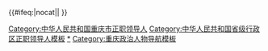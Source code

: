 {{Navbox
|name = 中华人民共和国重庆市正职领导人
|title = [[中华人民共和国]][[重庆市]][[党和国家机构|五大机构]][[省部级正职|正职]][[中华人民共和国省级行政区领导人|领导人]]
|above = （1997年6月升格为[[直辖市]]后）
|image = [[File:China_Chongqing.svg|80px]]
|state = {{{state<includeonly>|collapsed</includeonly>}}}

|group1 = [[中国共产党重庆市委员会|市委]]书记
|list1 = [[张德邻]]{{to}}[[贺国强]]{{to}}[[黄镇东]]{{to}}[[汪洋 (1955年)|汪　洋]]{{to}}[[薄熙来]]{{to}}[[张德江]]{{to}}[[孙政才]]{{to}}[[陈敏尔]]

|group2 = [[重庆市人民代表大会常务委员会|市人大常委会]]主任
|list2 = [[王云龙 (1945年)|王云龙]]{{to}}[[黄镇东]]{{to}}[[汪洋 (1955年)|汪　洋]]{{to}}[[陈光国]]{{to}}[[陈存根]]{{to}}[[张轩|张　轩]]

|group3 = [[重庆市人民政府|市政府]][[重慶市市長列表|市长]]
|list3 = [[蒲海清]]{{to}}[[包叙定]]{{to}}[[王鸿举]]{{to}}[[黄奇帆]]{{to}}[[张国清]]{{to}}[[唐良智]]{{to}}[[胡衡华]]

|group4 = [[中国人民政治协商会议重庆市委员会|市政协]]主席
|list4 = [[张文彬 (1934年)|张文彬]]{{to}}[[刘志忠]]{{to}}[[邢元敏 (1948年)|邢元敏]]{{to}}[[徐敬業 (1951年)|徐敬业]]{{to}}[[徐松南]]{{to}}[[王炯 (1964年)|王　炯]]

|group5 = [[重庆市监察委员会|市监察委]]主任
|list5 = [[陈雍|陈　雍]]{{to}}[[穆红玉]]{{to}}[[宋依佳]]

|belowstyle = text-align: left; font-size: 80%;
|below= {{中华人民共和国省级行政区正职领导人模板索引}}
}}<includeonly>{{#ifeq:{{{1}}}|nocat||
[[Category:中华人民共和国重庆市正职领导人]]
}}</includeonly><noinclude>
[[Category:中华人民共和国省级行政区正职领导人模板]]
[[Category:中华人民共和国重庆市正职领导人|*]]
[[Category:重庆政治人物导航模板]]
</noinclude>